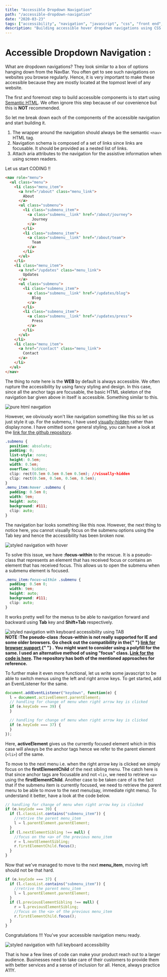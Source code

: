 ```yaml
---
title: "Accessible Dropdown Navigation"
path: "/accessible-dropdown-navigation"
date: "2020-03-23"
tags: ["accessibility", "navigation", "javascript", "css", "front end", "a11y"]
description: "Building accessible hover dropdown navigations using CSS and Javascript to make it super accessible."
---
```


# Accessible Dropdown Navigation :

What are dropdown navigations? They look similar to a box of options hanging down from the NavBar. You often get to see such navigations on websites you browse regularly. Hence, it is very important to make these accessible because they are mostly located at the topmost level of any website.

The first and foremost step to build accessible components is to start using <a href="https://developer.mozilla.org/en-US/docs/Glossary/Semantics#Semantics_in_HTML">Semantic HTML</a>. We often ignore this step because of our covenience but this is <strong>NOT</strong> recommended.

So let me break down each of the components of the accessible navigation and start building it.

1. The wrapper around the navigation should always be the semantic `<nav>` HTML tag.
2. Navigation schema is composed of a set of links since links are focusable. It should be provided as a nested list of links.
3. Attach aria attributes to the navigation for the assistive information when using screen readers.

Let us start CODING !!

```html
<nav role="menu">
  <ul class="menu">
    <li class="menu_item">
      <a href="/about" class="menu_link">
        About
      </a>
      <ul class="submenu">
        <li class="submenu_item">
          <a class="submenu__link" href="/about/journey">
            Journey
          </a>
        </li>
        <li class="submenu_item">
          <a class="submenu__link" href="/about/team">
            Team
          </a>
        </li>
      </ul>
    </li>
    <li class="menu_item">
      <a href="/updates" class="menu_link">
        Updates
      </a>
      <ul class="submenu">
        <li class="submenu_item">
          <a class="submenu__link" href="/updates/blog">
            Blog
          </a>
        </li>
        <li class="submenu_item">
          <a class="submenu__link" href="/updates/press">
            Press
          </a>
        </li>
      </ul>
    </li>
    <li class="menu_item">
      <a href="/contact" class="menu_link">
        Contact
      </a>
    </li>
  </ul>
</nav>
```

The thing to note here is the <strong>WEB</strong> by default is always accessible. We often rupture the accessibility by using fancy styling and design. In this case, since all the anchor tags are focusable, the basic HTML skeleton of the navigation bar given above in itself is accessible.
Something similar to this.

<img
  class="blog-image"
  alt="pure html navgation"
  src="https://raw.githubusercontent.com/tanisha03/a11y-friendly/master/src/images/nav-1.gif?token=AI5VVFN3CWVQIDXCW7TKL5K6QOR2G"
  style="text-align:center"
/>

However, we obviously won't like navigation something like this so let us just style it up. For the submenu, I have used <a href="https://css-tricks.com/places-its-tempting-to-use-display-none-but-dont/">visually-hidden</a> rather than display:none. I have omitted some general styling, you can have a look at the <a href="https://github.com/tanisha03/a11y">link for the github repository</a>.

```css
.submenu {
  position: absolute;
  padding: 0;
  list-style: none;
  height: 0.5em;
  width: 0.5em;
  overflow: hidden;
  clip: rect(0.5em 0.5em 0.5em 0.5em); //visually-hidden
  clip: rect(0.5em, 0.5em, 0.5em, 0.5em);
}
.menu_item:hover .submenu {
  padding: 0.5em 0;
  width: 9em;
  height: auto;
  background: #111;
  clip: auto;
}
```

The navigation bar looks something like this now. However, the next thing to notice here, you cannot visually focus on the submenu options using the Tab key and hence the accessibility has been broken now.

<img
  class="blog-image"
  alt="styled navigation with hover"
  src="https://raw.githubusercontent.com/tanisha03/a11y-friendly/master/src/images/nav-2.gif?token=AI5VVFL7VFMTUGXJZ2OCXF26QOR32"
/>

To solve this issue, we have <strong>:focus-within</strong> to the rescue. It is a pseudo-class that represents an element that has received focus or contains an element that has received focus. This allows us to open the submenu when a submenu element is focused.

```css
.menu_item:focus-within .submenu {
  padding: 0.5em 0;
  width: 9em;
  height: auto;
  background: #111;
  clip: auto;
}
```

It works pretty well for the menus to be able to navigation forward and backward using <strong>Tab</strong> key and <strong>Shift+Tab</strong> respectively.

<img
  class="blog-image"
  alt="styled navigation with keyboard accessibility using TAB"
  src="https://raw.githubusercontent.com/tanisha03/a11y-friendly/master/src/images/nav-3.gif?token=AI5VVFMLRWF66T2EHGBHPBS6QOR5K"
/>
<br />
<strong>
  NOTE :The pseudo-class :focus-within is not really supported for IE and some
  older browsers. Go check out the compatibility in the{" "}
  <a href="https://caniuse.com/#search=focus-within">
    link for browser support
  </a>{" "}
  . You might want to consider using a polyfill for the same. I used an
  alternative method of using "focus" class.
  <a href="https://github.com/tanisha03/a11y"> Link for the code is here</a>. The
  repository has both of the mentioned approaches for reference.
</strong>

To further make it even more functional, let us write some javascript to be able to switch menus using the left and right arrow keys. To get started, add an EventListener for the same.

```javascript
document.addEventListener("keydown", function(e) {
  l = document.activeElement.parentElement;
  // handling for change of menu when right arrow key is clicked
  if (e.keyCode === 39) {
  }

  // handling for change of menu when right arrow key is clicked
  if (e.keyCode === 37) {
  }
});
```

Here, <strong>activeElement</strong> gives us the currently focused element which in this case will always be the anchor tags hence we refer to the parent element (`<li>`) of the same.

To move to the next menu i.e. when the right arrow key is clicked we simply focus on the <strong>firstElementChild</strong> of the next sibling menu. The catch here is that since anchor tags are focusable and not `<li>`, we need to retrieve `<a>` using the <strong>firstElementChild</strong>. Another case to be taken care of is the fact that if the submenu item is currently focused, we need to retrieve the parent menu to be able to move to the next menu(say, immediate right menu). To understand it better, have a look at the code below.

```javascript
// handling for change of menu when right arrow key is clicked
if (e.keyCode === 39) {
  if (l.classList.contains("submenu_item")) {
    //retrive the parent menu_item
    l = l.parentElement.parentElement;
  }
  if (l.nextElementSibling !== null) {
    //focus on the <a> of the previous menu_item
    r = l.nextElementSibling;
    r.firstElementChild.focus();
  }
}
```

Now that we've managed to move to the next <strong>menu_item</strong>, moving left should not be that hard.

```javascript
if (e.keyCode === 37) {
  if (l.classList.contains("submenu_item")) {
    //retrive the parent menu_item
    l = l.parentElement.parentElement;
  }
  if (l.previousElementSibling !== null) {
    r = l.previousElementSibling;
    //focus on the <a> of the previous menu_item
    r.firstElementChild.focus();
  }
}
```

Congratulations !!! You've your accessible navigation menu ready.

<img
  class="blog-image"
  alt="styled navigation with full keyboard accessibility"
  src="https://raw.githubusercontent.com/tanisha03/a11y-friendly/master/src/images/nav-4.gif?token=AI5VVFIEGQCBOXCYQWNTFQK6QOR62"
/>

That is how a few lines of code can make your product reach out to a larger audience. Businesses need to take care of their customers to provide them with better services and a sense of inclusion for all. Hence, always practice A11Y.
